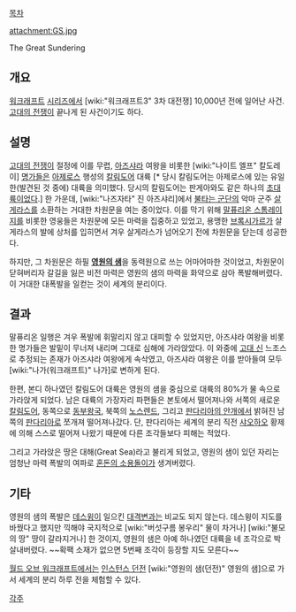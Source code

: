 [[목차]]

attachment:GS.jpg

The Great Sundering

== 개요 ==

[[워크래프트]] [[시리즈]]에서 [wiki:"워크래프트3" 3차 대전쟁] 10,000년 전에 일어난 사건. [[고대의 전쟁]]이 끝나게 된 사건이기도 하다.

== 설명 ==

[[고대의 전쟁]]이 절정에 이를 무렵, [[아즈샤라]] 여왕을 비롯한 [wiki:"나이트 엘프" 칼도레이] [[명가]]들은 [[아제로스]] 행성의 [[칼림도어]] 대륙 [* 당시 칼림도어는 아제로스에 있는 유일한(발견된 것 중에) 대륙을 의미했다. 당시의 칼림도어는 판게아와도 같은 하나의 [[초대륙]]이었다.] 한 가운데, [wiki:"나즈자타" 진 아즈샤리]에서 [[불타는 군단]]의 악마 군주 [[살게라스]]를 소환하는 거대한 차원문을 여는 중이었다. 이를 막기 위해 [[말퓨리온 스톰레이지]]를 비롯한 영웅들은 차원문에 모든 마력을 집중하고 있었고, 용맹한 [[브록시가르]]가 살게라스의 발에 상처를 입히면서 겨우 살게라스가 넘어오기 전에 차원문을 닫는데 성공한다.

하지만, 그 차원문은 하필 '''[[영원의 샘]]'''을 동력원으로 쓰는 어마어마한 것이었고, 차원문이 닫혀버리자 갈길을 잃은 비전 마력은 영원의 샘의 마력을 화약으로 삼아 폭발해버렸다. 이 거대한 대폭발을 일컫는 것이 세계의 분리이다.

== 결과 ==

말퓨리온 일행은 겨우 폭발에 휘말리지 않고 대피할 수 있었지만, 아즈샤라 여왕을 비롯한 명가들은 발밑이 무너져 내리며 그대로 심해에 가라앉았다. 이 와중에 [[고대 신]] 느조스로 추정되는 존재가 아즈샤라 여왕에게 속삭였고, 아즈샤라 여왕은 이를 받아들여 모두 [wiki:"나가(워크래프트)" 나가]로 변하게 된다.

한편, 본디 하나였던 칼림도어 대륙은 영원의 샘을 중심으로 대륙의 80%가 물 속으로 가라앉게 되었다. 남은 대륙의 가장자리 파편들은 본토에서 떨어져나와 서쪽의 새로운 [[칼림도어]], 동쪽으로 [[동부왕국]], 북쪽의 [[노스렌드]], 그리고 [[판다리아의 안개]]에서 밝혀진 남쪽의 [[판다리아]]로 쪼개져 떨어져나갔다. 단, 판다리아는 세계의 분리 직전 [[샤오하오]] 황제에 의해 스스로 떨어져 나왔기 때문에 다른 조각들보다 피해는 적었다. 

그리고 가라앉은 땅은 대해(Great Sea)라고 불리게 되었고, 영원의 샘이 있던 자리는 엄청난 마력 폭발의 여파로 [[혼돈의 소용돌이]]가 생겨버렸다.

== 기타 ==

영원의 샘의 폭발은 [[데스윙]]이 일으킨 [[대격변]]과는 비교도 되지 않는다. 데스윙이 지도를 바꿨다고 했지만 끽해야 국지적으로 [wiki:"버섯구름 봉우리" 물이 차거나] [wiki:"불모의 땅" 땅이 갈라지거나] 한 것이지, 영원의 샘은 아예 하나였던 대륙을 네 조각으로 박살내버렸다. ~~확팩 소재가 없으면 5번째 조각이 등장할 지도 모른다~~

[[월드 오브 워크래프트]]에서는 [[인스턴스 던전]] [wiki:"영원의 샘(던전)" 영원의 샘]으로 가서 세계의 분리 하루 전을 체험할 수 있다. 

[[각주]]
